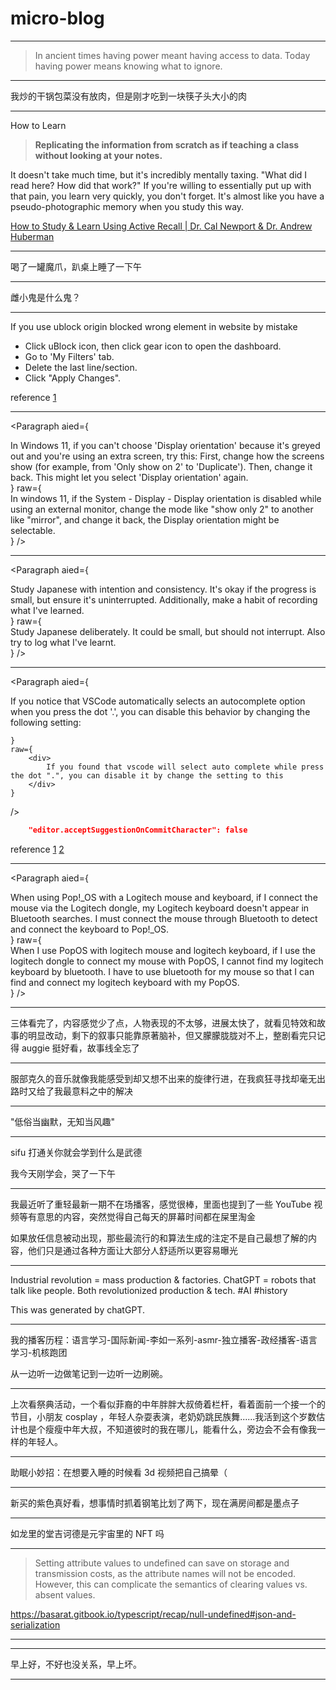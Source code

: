 # micro-blog


---

> In ancient times having power meant having access to data. Today having power means knowing what to ignore.

---

我炒的干锅包菜没有放肉，但是刚才吃到一块筷子头大小的肉

---

How to Learn

> **Replicating the information from scratch as if teaching a class without looking at your notes.**

It doesn't take much time, but it's incredibly mentally taxing. "What did I read here? How did that work?" If you're willing to essentially put up with that pain, you learn very quickly, you don't forget. It's almost like you have a pseudo-photographic memory when you study this way.

[How to Study & Learn Using Active Recall | Dr. Cal Newport & Dr. Andrew Huberman](https://youtu.be/mzexJPoXBCM)

---

喝了一罐魔爪，趴桌上睡了一下午

---

雌小鬼是什么鬼？

---

If you use ublock origin blocked wrong element in website by mistake

- Click uBlock icon, then click gear icon to open the dashboard.
- Go to 'My Filters' tab.
- Delete the last line/section.
- Click "Apply Changes".

reference [1](https://superuser.com/a/1045832)

---

<Paragraph
  aied={
    <div>
      In Windows 11, if you can't choose 'Display orientation' because it's
      greyed out and you're using an extra screen, try this: First, change how
      the screens show (for example, from 'Only show on 2' to 'Duplicate').
      Then, change it back. This might let you select 'Display orientation'
      again.
    </div>
  }
  raw={
    <div>
      In windows 11, if the System - Display - Display orientation is disabled
      while using an external monitor, change the mode like "show only 2" to
      another like "mirror", and change it back, the Display orientation might
      be selectable.
    </div>
  }
/>

---

<Paragraph
  aied={
    <div>
      Study Japanese with intention and consistency. It's okay if the progress
      is small, but ensure it's uninterrupted. Additionally, make a habit of
      recording what I've learned.
    </div>
  }
  raw={
    <div>
      Study Japanese deliberately. It could be small, but should not interrupt.
      Also try to log what I've learnt.
    </div>
  }
/>

---

<Paragraph
    aied={
        <div>
            If you notice that VSCode automatically selects an autocomplete option when you press the dot '.', you can disable this behavior by changing the following setting:
        </div>

    }
    raw={
        <div>
            If you found that vscode will select auto complete while press the dot ".", you can disable it by change the setting to this
        </div>
    }

/>

```json
    "editor.acceptSuggestionOnCommitCharacter": false
```

reference [1](https://stackoverflow.com/a/52816011/6236633) [2](https://stackoverflow.com/a/48287757/6236633)

---

<Paragraph
  aied={
    <div>
      When using Pop!_OS with a Logitech mouse and keyboard, if I connect the
      mouse via the Logitech dongle, my Logitech keyboard doesn't appear in
      Bluetooth searches. I must connect the mouse through Bluetooth to detect
      and connect the keyboard to Pop!_OS.
    </div>
  }
  raw={
    <div>
      When I use PopOS with logitech mouse and logitech keyboard, if I use the
      logitech dongle to connect my mouse with PopOS, I cannot find my logitech
      keyboard by bluetooth. I have to use bluetooth for my mouse so that I can
      find and connect my logitech keyboard with my PopOS.
    </div>
  }
/>

---

三体看完了，内容感觉少了点，人物表现的不太够，进展太快了，就看见特效和故事的明显改动，剩下的叙事只能靠原著脑补，但又朦朦胧胧对不上，整剧看完只记得 auggie 挺好看，故事线全忘了

<GalleryImage src="images/2024-03-31-00-32-27.png" />

---

服部克久的音乐就像我能感受到却又想不出来的旋律行进，在我疯狂寻找却毫无出路时又给了我最意料之中的解决

---

"低俗当幽默，无知当风趣"

---

sifu 打通关你就会学到什么是武德

我今天刚学会，哭了一下午

---

我最近听了重轻最新一期不在场播客，感觉很棒，里面也提到了一些 YouTube 视频等有意思的内容，突然觉得自己每天的屏幕时间都在屎里淘金

如果放任信息被动出现，那些最流行的和算法生成的注定不是自己最想了解的内容，他们只是通过各种方面让大部分人舒适所以更容易曝光

---

Industrial revolution = mass production & factories. ChatGPT = robots that talk like people. Both revolutionized production & tech. #AI #history

This was generated by chatGPT.

---

我的播客历程：语言学习-国际新闻-李如一系列-asmr-独立播客-政经播客-语言学习-机核跑团

从一边听一边做笔记到一边听一边刷碗。

---

上次看祭典活动，一个看似菲裔的中年胖胖大叔倚着栏杆，看着面前一个接一个的节目，小朋友 cosplay ，年轻人杂耍表演，老奶奶跳民族舞......我活到这个岁数估计也是个瘦瘦中年大叔，不知道彼时的我在哪儿，能看什么，旁边会不会有像我一样的年轻人。

---

助眠小妙招：在想要入睡的时候看 3d 视频把自己搞晕（

---

新买的紫色真好看，想事情时抓着钢笔比划了两下，现在满房间都是墨点子

---

如龙里的堂吉诃德是元宇宙里的 NFT 吗

---

> Setting attribute values to undefined can save on storage and transmission costs, as the attribute names will not be encoded. However, this can complicate the semantics of clearing values vs. absent values.

https://basarat.gitbook.io/typescript/recap/null-undefined#json-and-serialization

---

<GalleryImage src="images/2024-03-31-00-51-30.png" />

---

早上好，不好也没关系，早上坏。

---
